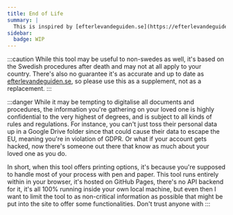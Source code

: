 ```yaml
---
title: End of Life
summary: |
  This is inspired by [efterlevandeguiden.se](https://efterlevandeguiden.se/) which has helped me recently. The idea behind this tool is effectively to first re-implement what they have, then expand on it, give it more details, and as much as possible offer automations to take care of certain steps, such as crafting emails and email lists for all the various services the deceased might have been using to cancel subscriptions and such.
sidebar:
  badge: WIP
---
```


:::caution
While this tool may be useful to non-swedes as well, it's based on the Swedish procedures after death and may not at all apply to your country. There's also no guarantee it's as accurate and up to date as [efterlevandeguiden.se](https://efterlevandeguiden.se/), so please use this as a supplement, not as a replacement.
:::

:::danger
While it may be tempting to digitalise all documents and procedures, the information you're gathering on your loved one is highly confidential to the very highest of degrees, and is subject to all kinds of rules and regulations. For instance, you can't just toss their personal data up in a Google Drive folder since that could cause their data to escape the EU, meaning you're in violation of GDPR. Or what if your account gets hacked, now there's someone out there that know as much about your loved one as you do.

In short, when this tool offers printing options, it's because you're supposed to handle most of your process with pen and paper. This tool runs entirely within in your browser, it's hosted on GitHub Pages, there's no API backend for it, it's all 100% running inside your own local machine, but even then I want to limit the tool to as non-critical information as possible that might be put into the site to offer some functionalities. Don't trust anyone with
:::
